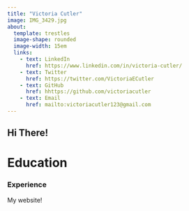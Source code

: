 ```yaml
---
title: "Victoria Cutler"
image: IMG_3429.jpg
about: 
  template: trestles
  image-shape: rounded
  image-width: 15em
  links:
    - text: LinkedIn
      href: https://www.linkedin.com/in/victoria-cutler/
    - text: Twitter
      href: https://twitter.com/VictoriaECutler
    - text: GitHub
      href: hhttps://github.com/victoriacutler
    - text: Email
      href: mailto:victoriacutler123@gmail.com
---
```


## Hi There!

# Education

### Experience

My website!
